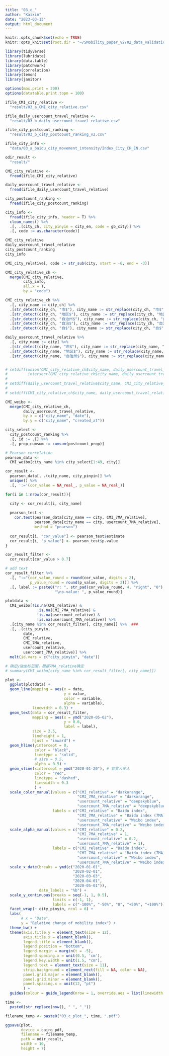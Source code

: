 ```yaml
---
title: "03_c_"
author: "Kaixin"
date: "2023-03-13"
output: html_document
---
```


```r
knitr::opts_chunk$set(echo = TRUE)
knitr::opts_knit$set(root.dir = "~/SMobility_paper_v2/02_data_validation/")
```


```r
library(tidyverse)
library(lubridate)
library(data.table)
library(patchwork)
library(correlation)
library(lemon)
library(janitor)

options(max.print = 200)
options(datatable.print.topn = 100)

ifile_CMI_city_relative <-
  "result/03_a_CMI_city_relative.csv"

ifile_daily_usercount_travel_relative <-
  "result/03_b_daily_usercount_travel_relative.csv"

ifile_city_postcount_ranking <-
  "result/03_b_city_postcount_ranking_v2.csv"

ifile_city_info <-
  "data/03_a_baidu_city_movement_intensity/Index_City_CH_EN.csv"

odir_result <-
  "result/"
```


```r
CMI_city_relative <- 
  fread(ifile_CMI_city_relative)

daily_usercount_travel_relative <-
  fread(ifile_daily_usercount_travel_relative)

city_postcount_ranking <-
  fread(ifile_city_postcount_ranking)

city_info <-
  fread(ifile_city_info, header = T) %>%
  clean_names() %>%
  .[, .(city_ch, city_pinyin = city_en, code = gb_city)] %>%
  .[, code := as.character(code)]
```


```r
CMI_city_relative
daily_usercount_travel_relative
city_postcount_ranking
city_info
```


```r
CMI_city_relative[, code := str_sub(city, start = -6, end = -3)]

CMI_city_relative_ch <-
  merge(CMI_city_relative,
        city_info,
        all.x = T,
        by = "code")

CMI_city_relative_ch %>%
  .[, city_name := city_ch] %>%
  .[str_detect(city_ch, "市$"), city_name := str_replace(city_ch, "市$", "")] %>%
  .[str_detect(city_ch, "地区$"), city_name := str_replace(city_ch, "地区$", "")] %>%
  .[str_detect(city_ch, "自治州$"), city_name := str_replace(city_ch, "自治州$", "")] %>%
  .[str_detect(city_ch, "自治$"), city_name := str_replace(city_ch, "自治$", "")] %>%
  .[str_detect(city_ch, "自$"), city_name := str_replace(city_ch, "自$", "")]

daily_usercount_travel_relative %>%
  .[, city_name := city] %>%
  .[str_detect(city_name, "市$"), city_name := str_replace(city_name, "市$", "")] %>%
  .[str_detect(city_name, "地区$"), city_name := str_replace(city_name, "地区$", "")] %>%
  .[str_detect(city_name, "自治州$"), city_name := str_replace(city_name, "自治州$", "")]


# setdiff(union(CMI_city_relative_ch$city_name, daily_usercount_travel_relative$city_name),
#         intersect(CMI_city_relative_ch$city_name, daily_usercount_travel_relative$city_name))
# 
# setdiff(daily_usercount_travel_relative$city_name, CMI_city_relative_ch$city_name)
# 
# setdiff(CMI_city_relative_ch$city_name, daily_usercount_travel_relative$city_name)

CMI_weibo <-
  merge(CMI_city_relative_ch,
        daily_usercount_travel_relative,
        by.x = c("city_name", "date"),
        by.y = c("city_name", "created_at"))

city_select <-
  city_postcount_ranking %>%
  .[, id := .I] %>%
  .[, prop_cumsum := cumsum(postcount_prop)]
```


```r
# Pearson correlation
pearson_data <-
  CMI_weibo[city_name %in% city_select[1:49, city]]

cor_result <-
  pearson_data[, .(city_name, city_pinyin)] %>%
  unique() %>%
  .[, ':='(cor_value = NA_real_, p_value = NA_real_)]

for(i in 1:nrow(cor_result)){

  city <- cor_result[i, city_name]
  
  pearson_test <-
    cor.test(pearson_data[city_name == city, CMI_7MA_relative],
             pearson_data[city_name == city, usercount_7MA_relative],
             method = "pearson")
  
  cor_result[i, "cor_value"] <- pearson_test$estimate
  cor_result[i, "p_value"] <- pearson_test$p.value
}

cor_result_filter <-
  cor_result[cor_value > 0.7]

# add text
cor_result_filter %>%
  .[, ":="(cor_value_round = round(cor_value, digits = 2), 
           p_value_round = round(p_value, digits = 2))] %>%
  .[, label := paste0("r: ", str_pad(cor_value_round, 4, "right", "0"),
                      "\np-value: ", p_value_round)]
```


```r
plotdata <-
  CMI_weibo[!is.na(CMI_relative) & 
              !is.na(CMI_7MA_relative) & 
              !is.na(usercount_relative) & 
              !is.na(usercount_7MA_relative)] %>%
  .[city_name %in% cor_result_filter[, city_name]] %>%  ###
  .[, .(city_pinyin,
        date, 
        CMI_relative, 
        CMI_7MA_relative,
        usercount_relative, 
        usercount_7MA_relative)] %>%
  melt(id.vars = c("city_pinyin", "date"))

# 确定y轴坐标范围，根据7MA_relative确定
# summary(CMI_weibo[city_name %in% cor_result_filter[, city_name]])

plot <-
  ggplot(plotdata) +
  geom_line(mapping = aes(x = date, 
                          y = value, 
                          color = variable,
                          alpha = variable),
            linewidth = 0.3) +
  geom_text(data = cor_result_filter,
            mapping = aes(x = ymd("2020-05-02"),
                          y = 0.6,
                          label = label),
            size = 2.5,
            lineheight = 1,
            hjust = "inward") +
  geom_hline(yintercept = 0,
             color = "black",
             linetype = "solid",
             # size = 0.5,
             alpha = 0.5) +
  geom_vline(xintercept = ymd("2020-01-20"), # 官宣人传人
             color = "red",
             linetype = "dashed",
             linewidth = 0.3
             ) +
  scale_color_manual(values = c("CMI_relative" = "darkorange",
                                "CMI_7MA_relative" = "darkorange",
                                "usercount_relative" = "deepskyblue",
                                "usercount_7MA_relative" = "deepskyblue"),
                     labels = c("CMI_relative" = "Baidu index",
                                "CMI_7MA_relative" = "Baidu index (7MA)",
                                "usercount_relative" = "Weibo index",
                                "usercount_7MA_relative" = "Weibo index (7MA)")) +
  scale_alpha_manual(values = c("CMI_relative" = 0.2,
                                "CMI_7MA_relative" = 1,
                                "usercount_relative" = 0.2,
                                "usercount_7MA_relative" = 1),
                     labels = c("CMI_relative" = "Baidu index",
                                "CMI_7MA_relative" = "Baidu index (7MA)",
                                "usercount_relative" = "Weibo index",
                                "usercount_7MA_relative" = "Weibo index (7MA)")) +
  scale_x_date(breaks = ymd(c("2020-01-01",
                              "2020-02-01",
                              "2020-03-03",
                              "2020-04-01",
                              "2020-05-01")),
               date_labels = "%b") +
  scale_y_continuous(breaks = seq(-1, 1, 0.5),
                     limits = c(-1, 1),
                     labels = c("-100%", "-50%", "0", "+50%", "+100%")) +
  facet_wrap(~ city_pinyin, ncol = 6) +
  labs(
       # x = "Date",
       y = "Relative change of mobility index") +
  theme_bw() +
  theme(axis.title.y = element_text(size = 12),
        axis.title.x = element_blank(),
        legend.title = element_blank(),
        legend.position = "bottom",
        legend.margin = margin(t = -5),
        legend.spacing.x = unit(0.5, 'cm'),
        legend.key.width = unit(1.5, "cm"),
        legend.text = element_text(size = 11),
        strip.background = element_rect(fill = NA, color = NA),
        panel.grid.major = element_blank(),
        panel.grid.minor = element_blank(),
        panel.spacing.x = unit(12, "pt")
        ) +
  guides(colour = guide_legend(nrow = 1, override.aes = list(linewidth = 1)))


```


```r
time <-
  paste0(str_replace(now(), " ", "_"))

filename_temp <- paste0("03_c_plot_", time, ".pdf")

ggsave(plot,
       device = cairo_pdf,
       filename = filename_temp,
       path = odir_result,
       width = 10,
       height = 7)
```








